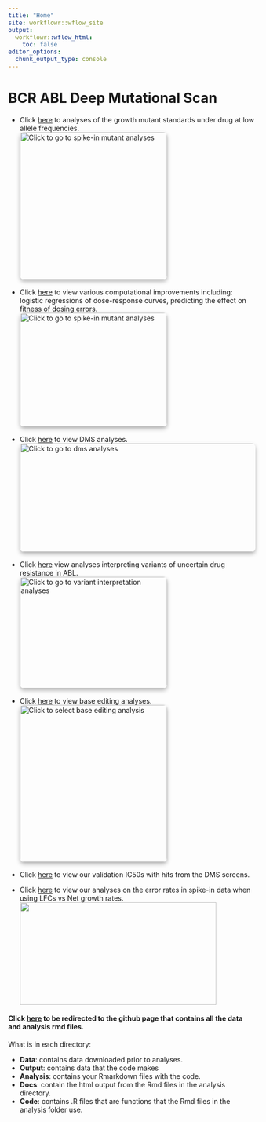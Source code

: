 ```yaml
---
title: "Home"
site: workflowr::wflow_site
output:
  workflowr::wflow_html:
    toc: false
editor_options:
  chunk_output_type: console
---
```


# **BCR ABL Deep Mutational Scan**  

* Click [here](homepage_Spike_In_Mutants.html) to analyses of the growth mutant standards under drug at low allele frequencies.  
<a href="homepage_Spike_In_Mutants.html">
    <img src="assets/spikeins_illustration.png" width="300" height="300" alt="Click to go to spike-in mutant analyses" class="extrude-effect">
</a>

<style>
    /* Base styles for the image */
    .extrude-effect {
        box-shadow: 0 4px 8px rgba(0, 0, 0, 0.3); /* Adds a shadow to give a 3D effect */
        transition: transform 0.3s ease, box-shadow 0.3s ease; /* Adds smooth transition when hovering */
        cursor: pointer; /* Changes the cursor to indicate it's clickable */
        border-radius: 8px; /* Optional: Add rounded corners to the image */
    }

    /* Hover effect: image lifts up and shadow deepens */
    .extrude-effect:hover {
        transform: translateY(-10px); /* Makes the image appear to lift up */
        box-shadow: 0 8px 16px rgba(0, 0, 0, 0.4); /* Darkens the shadow */
    }
    
        /* Styling for centered buttons */
        .centered-button {
            display: inline-block;
            padding: 10px 20px;
            background-color: #007BFF;
            color: white;
            text-decoration: none;
            border-radius: 5px;
            font-weight: bold;
            transition: background-color 0.3s ease;
            margin-top: 20px;
            text-align: center;
        }

        /* Hover effect for buttons */
        .centered-button:hover {
            background-color: #0056b3;
        }

        /* Centering container for text and buttons */
        .center-container {
            text-align: center; /* Center everything inside */
        }
</style>





* Click [here](Homepage_Modeling.html) to view various computational improvements including: logistic regressions of dose-response curves, predicting the effect on fitness of dosing errors.  
<a href="Homepage_Modeling.html">
    <img src="assets/enrichment_simulations_3mutants.png" width="300" height="232" alt="Click to go to spike-in mutant analyses" class="extrude-effect">
</a>

<style>
    /* Base styles for the image */
    .extrude-effect {
        box-shadow: 0 4px 8px rgba(0, 0, 0, 0.3); /* Adds a shadow to give a 3D effect */
        transition: transform 0.3s ease, box-shadow 0.3s ease; /* Adds smooth transition when hovering */
        cursor: pointer; /* Changes the cursor to indicate it's clickable */
        border-radius: 8px; /* Optional: Add rounded corners to the image */
    }

    /* Hover effect: image lifts up and shadow deepens */
    .extrude-effect:hover {
        transform: translateY(-10px); /* Makes the image appear to lift up */
        box-shadow: 0 8px 16px rgba(0, 0, 0, 0.4); /* Darkens the shadow */
    }
</style>





* Click [here](homepage_dms_screens.html) to view DMS analyses.  
<a href="homepage_dms_screens.html">
    <img src="assets/imatinib_heatmap.png" width="600" height="221" alt="Click to go to dms analyses" class="extrude-effect">
</a>

<style>
    /* Base styles for the image */
    .extrude-effect {
        box-shadow: 0 4px 8px rgba(0, 0, 0, 0.3); /* Adds a shadow to give a 3D effect */
        transition: transform 0.3s ease, box-shadow 0.3s ease; /* Adds smooth transition when hovering */
        cursor: pointer; /* Changes the cursor to indicate it's clickable */
        border-radius: 8px; /* Optional: Add rounded corners to the image */
    }

    /* Hover effect: image lifts up and shadow deepens */
    .extrude-effect:hover {
        transform: translateY(-10px); /* Makes the image appear to lift up */
        box-shadow: 0 8px 16px rgba(0, 0, 0, 0.4); /* Darkens the shadow */
    }
</style>


* Click [here](Homepage_variant_interpretation.html) view analyses interpreting variants of uncertain drug resistance in ABL.  
<a href="Homepage_variant_interpretation.html">
    <img src="assets/vudrs.png" width="300" height="227" alt="Click to go to variant interpretation analyses" class="extrude-effect">
</a>

<style>
    /* Base styles for the image */
    .extrude-effect {
        box-shadow: 0 4px 8px rgba(0, 0, 0, 0.3); /* Adds a shadow to give a 3D effect */
        transition: transform 0.3s ease, box-shadow 0.3s ease; /* Adds smooth transition when hovering */
        cursor: pointer; /* Changes the cursor to indicate it's clickable */
        border-radius: 8px; /* Optional: Add rounded corners to the image */
    }

    /* Hover effect: image lifts up and shadow deepens */
    .extrude-effect:hover {
        transform: translateY(-10px); /* Makes the image appear to lift up */
        box-shadow: 0 8px 16px rgba(0, 0, 0, 0.4); /* Darkens the shadow */
    }
</style>


* Click [here](homepage_base_editing.html) to view base editing analyses.  
<a href="homepage_base_editing.html">
    <img src="assets/abl_baseeditor-analysis-v2.png" width="300" height="320" alt="Click to select base editing analysis" class="extrude-effect">
</a>

<style>
    /* Base styles for the image */
    .extrude-effect {
        box-shadow: 0 4px 8px rgba(0, 0, 0, 0.3); /* Adds a shadow to give a 3D effect */
        transition: transform 0.3s ease, box-shadow 0.3s ease; /* Adds smooth transition when hovering */
        cursor: pointer; /* Changes the cursor to indicate it's clickable */
        border-radius: 8px; /* Optional: Add rounded corners to the image */
    }

    /* Hover effect: image lifts up and shadow deepens */
    .extrude-effect:hover {
        transform: translateY(-10px); /* Makes the image appear to lift up */
        box-shadow: 0 8px 16px rgba(0, 0, 0, 0.4); /* Darkens the shadow */
    }
</style>


* Click [here](dose_escalation_verification.html) to view our validation IC50s with hits from the DMS screens.  

* Click [here](Adding_Confidence_Intervals.html) to view our analyses on the error rates in spike-in data when using LFCs vs Net growth rates.  
<img src="assets/percent_error.png" width="400" height="209"  alt="">  




#### Click [here](https://github.com/haiderinam/duplex_sequencing_screen) to be redirected to the github page that contains all the data and analysis rmd files.  


What is in each directory:  
  
* __Data__: contains data downloaded prior to analyses.  
* __Output__: contains data that the code makes  
* __Analysis__: contains your Rmarkdown files with the code.  
* __Docs__: contain the html output from the Rmd files in the analysis directory.  
* __Code__: contains .R files that are functions that the Rmd files in the analysis folder use. 
